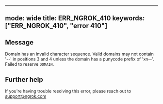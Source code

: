 
---
mode: wide
title: ERR_NGROK_410
keywords: ["ERR_NGROK_410", "error 410"]
---

## Message
Domain has an invalid character sequence. Valid domains may not contain '--' in positions 3 and 4 unless the domain has a punycode prefix of 'xn--'. Failed to reserve `DOMAIN`.




## Further help
If you're having trouble resolving this error, please reach out to [support@ngrok.com](mailto:support@ngrok.com?subject=Help%20with%20ERR_NGROK_410)

